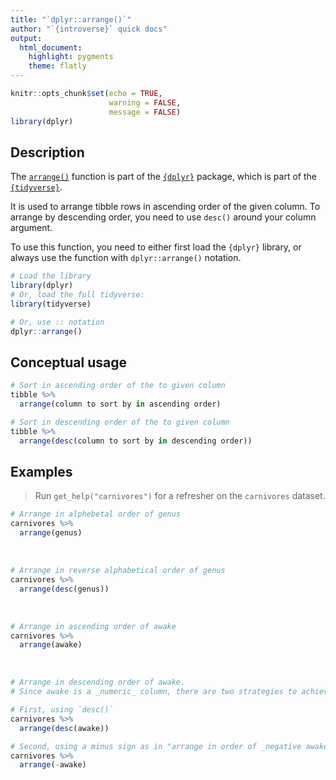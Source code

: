 ```yaml
---
title: "`dplyr::arrange()`"
author: "`{introverse}` quick docs"
output: 
  html_document:
    highlight: pygments
    theme: flatly
---
```



```r
knitr::opts_chunk$set(echo = TRUE, 
                      warning = FALSE, 
                      message = FALSE)
library(dplyr)
```


## Description

The [`arrange()`](https://dplyr.tidyverse.org/reference/arrange.html) function is part of the [`{dplyr}`](https://dplyr.tidyverse.org/) package, which is part of the [`{tidyverse}`](https://www.tidyverse.org/).

It is used to arrange tibble rows in ascending order of the given column. To arrange by descending order, you need to use `desc()` around your column argument.


<!-- Add the following if the topic is a function that does NOT come with base R, and uncomment/fill in the subsequent multiline HTML comment: -->
To use this function, you need to either first load the `{dplyr}` library, or always use the function with `dplyr::arrange()` notation.

```r
# Load the library
library(dplyr)
# Or, load the full tidyverse:
library(tidyverse)

# Or, use :: notation
dplyr::arrange()
```


## Conceptual usage 

```r
# Sort in ascending order of the to given column
tibble %>% 
  arrange(column to sort by in ascending order)

# Sort in descending order of the to given column
tibble %>% 
  arrange(desc(column to sort by in descending order))
```

## Examples

> Run `get_help("carnivores")` for a refresher on the `carnivores` dataset.

```r
# Arrange in alphebetal order of genus
carnivores %>% 
  arrange(genus)
```

<br>  <!-- Do not delete the <br>, and make sure to keep the previous and following lines blank. -->


```r
# Arrange in reverse alphabetical order of genus
carnivores %>%
  arrange(desc(genus))
```

<br> 


```r
# Arrange in ascending order of awake
carnivores %>%
  arrange(awake)
```

<br> 

```r
# Arrange in descending order of awake.
# Since awake is a _numeric_ column, there are two strategies to achieve this

# First, using `desc()`
carnivores %>%
  arrange(desc(awake)) 

# Second, using a minus sign as in "arrange in order of _negative awake_"
carnivores %>%
  arrange(-awake) 
```
